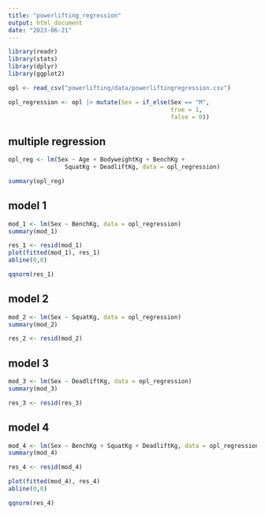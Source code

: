 ```yaml
---
title: "powerlifting_regression"
output: html_document
date: "2023-06-21"
---
```


```r
library(readr)
library(stats)
library(dplyr)
library(ggplot2)

opl <- read_csv("powerlifting/data/powerliftingregression.csv")
```

```r
opl_regression <- opl |> mutate(Sex = if_else(Sex == "M",
                                              true = 1,
                                              false = 0))
```

## multiple regression
```r
opl_reg <- lm(Sex ~ Age + BodyweightKg + BenchKg + 
                SquatKg + DeadliftKg, data = opl_regression)

summary(opl_reg)
```

## model 1
```r
mod_1 <- lm(Sex ~ BenchKg, data = opl_regression)
summary(mod_1)

res_1 <- resid(mod_1)
plot(fitted(mod_1), res_1)
abline(0,0)

qqnorm(res_1)
```

## model 2
```r
mod_2 <- lm(Sex ~ SquatKg, data = opl_regression)
summary(mod_2)

res_2 <- resid(mod_2)
```

## model 3
```r
mod_3 <- lm(Sex ~ DeadliftKg, data = opl_regression)
summary(mod_3)

res_3 <- resid(res_3)
```

## model 4
```r
mod_4 <- lm(Sex ~ BenchKg + SquatKg + DeadliftKg, data = opl_regression)
summary(mod_4)

res_4 <- resid(mod_4)

plot(fitted(mod_4), res_4)
abline(0,0)

qqnorm(res_4)
```







